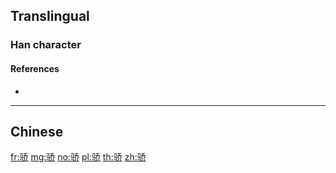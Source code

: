 {{character info/new}}
{{also|驕}}
==Translingual==

===Han character===
{{Han char|rn=187|rad=马|as=06|sn=9|four=|canj=NMHKL|ids=⿰马乔}}

====References====
* {{Han ref|kx=1447.241|hdz=74554.020|uh=9A84|ud=39556}}

----

==Chinese==
{{zh-see|驕}}

[[fr:骄]]
[[mg:骄]]
[[no:骄]]
[[pl:骄]]
[[th:骄]]
[[zh:骄]]